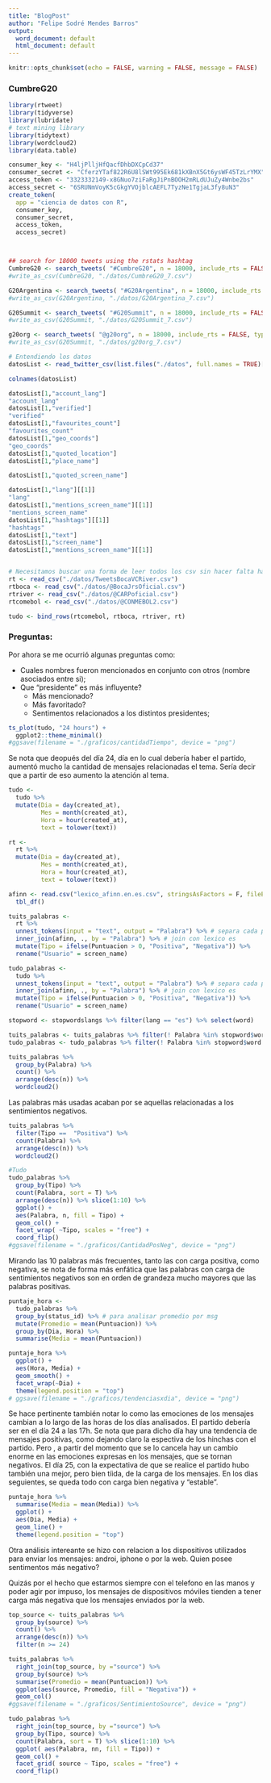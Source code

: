 ```yaml
---
title: "BlogPost"
author: "Felipe Sodré Mendes Barros"
output:
  word_document: default
  html_document: default
---
```


```r
knitr::opts_chunk$set(echo = FALSE, warning = FALSE, message = FALSE)
```

### CumbreG20


```r
library(rtweet)
library(tidyverse)
library(lubridate)
# text mining library
library(tidytext)
library(wordcloud2)
library(data.table)

consumer_key <- "H4ljPlljHfQacfDhbDXCpCd37"
consumer_secret <- "CferzYTaf822R6U8lSWt995Ek681kXBnX5Gt6ysWF45TzLrYMX"
access_token <- "3323332149-x8GNuo7ziFaRgJiPnBOOH2mRLdUJuZy4Wnbe2bs"
access_secret <- "6SRUNmVoyK5cGkgYVOjblcAEFL7TyzNe1TgjaL3fy8uN3"
create_token(
  app = "ciencia de datos con R",
  consumer_key,
  consumer_secret,
  access_token,
  access_secret)



## search for 18000 tweets using the rstats hashtag
CumbreG20 <- search_tweets( "#CumbreG20", n = 18000, include_rts = FALSE, type = "recent", retryonratelimit = TRUE)
#write_as_csv(CumbreG20, "./datos/CumbreG20_7.csv")

G20Argentina <- search_tweets( "#G20Argentina", n = 18000, include_rts = FALSE, type = "recent", retryonratelimit = TRUE)
#write_as_csv(G20Argentina, "./datos/G20Argentina_7.csv")

G20Summit <- search_tweets( "#G20Summit", n = 18000, include_rts = FALSE, type = "recent", retryonratelimit = TRUE)
#write_as_csv(G20Summit, "./datos/G20Summit_7.csv")

g20org <- search_tweets( "@g20org", n = 18000, include_rts = FALSE, type = "recent", retryonratelimit = TRUE)
#write_as_csv(G20Summit, "./datos/g20org_7.csv")
```
```r
# Entendiendo los datos
datosList <- read_twitter_csv(list.files("./datos", full.names = TRUE)[1], unflatten = TRUE)

colnames(datosList)

datosList[1,"account_lang"]
"account_lang"
datosList[1,"verified"]
"verified"
datosList[1,"favourites_count"]
"favourites_count" 
datosList[1,"geo_coords"]
"geo_coords"
datosList[1,"quoted_location"]
datosList[1,"place_name"]

datosList[1,"quoted_screen_name"]

datosList[1,"lang"][[1]]
"lang" 
datosList[1,"mentions_screen_name"][[1]]
"mentions_screen_name"
datosList[1,"hashtags"][[1]]
"hashtags"
datosList[1,"text"]
datosList[1,"screen_name"]
datosList[1,"mentions_screen_name"][[1]]


# Necesitamos buscar una forma de leer todos los csv sin hacer falta hacelo a cada uno
rt <- read_csv("./datos/TweetsBocaVCRiver.csv")
rtboca <- read_csv("./datos/@BocaJrsOficial.csv")
rtriver <- read_csv("./datos/@CARPoficial.csv")
rtcomebol <- read_csv("./datos/@CONMEBOL2.csv")

tudo <- bind_rows(rtcomebol, rtboca, rtriver, rt)
```
  
### Preguntas:
Por ahora se me ocurrió algunas preguntas como:  
  
- Cuales nombres fueron mencionados en conjunto con otros (nombre asociados entre si);  
- Que "presidente" es más influyente?
  - Más mencionado?
  - Más favoritado?
  - Sentimentos relacionados a los distintos presidentes;
  
```r
ts_plot(tudo, "24 hours") +
  ggplot2::theme_minimal()
#ggsave(filename = "./graficos/cantidadTiempo", device = "png")
```
  
Se nota que deopués del día 24, día en lo cual debería haber el partido, aumentó mucho la cantidad de mensajes relacionadas el tema. Sería decir que a partir de eso aumento la atención al tema.  

```r
tudo <- 
  tudo %>%
  mutate(Dia = day(created_at),
         Mes = month(created_at),
         Hora = hour(created_at),
         text = tolower(text))

rt <- 
  rt %>%
  mutate(Dia = day(created_at),
         Mes = month(created_at),
         Hora = hour(created_at),
         text = tolower(text))

afinn <- read.csv("lexico_afinn.en.es.csv", stringsAsFactors = F, fileEncoding = "latin1") %>% 
  tbl_df()

tuits_palabras <- 
  rt %>%
  unnest_tokens(input = "text", output = "Palabra") %>% # separa cada palabra del texto
  inner_join(afinn, ., by = "Palabra") %>% # join con lexico es
  mutate(Tipo = ifelse(Puntuacion > 0, "Positiva", "Negativa")) %>% 
  rename("Usuario" = screen_name)

tudo_palabras <- 
  tudo %>%
  unnest_tokens(input = "text", output = "Palabra") %>% # separa cada palabra del texto
  inner_join(afinn, ., by = "Palabra") %>% # join con lexico es
  mutate(Tipo = ifelse(Puntuacion > 0, "Positiva", "Negativa")) %>% 
  rename("Usuario" = screen_name)

stopword <- stopwordslangs %>% filter(lang == "es") %>% select(word)

tuits_palabras <- tuits_palabras %>% filter(! Palabra %in% stopword$word )
tudo_palabras <- tudo_palabras %>% filter(! Palabra %in% stopword$word )
```
```r
tuits_palabras %>%
  group_by(Palabra) %>% 
  count() %>% 
  arrange(desc(n)) %>% 
  wordcloud2()
```
  
Las palabras más usadas acaban por se aquellas relacionadas a los sentimientos negativos.  

```r
tuits_palabras %>%
  filter(Tipo ==  "Positiva") %>%
  count(Palabra) %>% 
  arrange(desc(n)) %>% 
  wordcloud2()
```
```r
#Tudo
tudo_palabras %>%
  group_by(Tipo) %>%
  count(Palabra, sort = T) %>%
  arrange(desc(n)) %>% slice(1:10) %>%
  ggplot() +
  aes(Palabra, n, fill = Tipo) +
  geom_col() +
  facet_wrap( ~Tipo, scales = "free") +
  coord_flip()
#ggsave(filename = "./graficos/CantidadPosNeg", device = "png")
```
  
Mirando las 10 palabras más frecuentes, tanto las con carga positiva, como negativa, se nota de forma más enfática que las palabras con carga de sentimientos negativos son en orden de grandeza mucho mayores que las palabras positivas.  
  
```r
puntaje_hora <-
  tudo_palabras %>%
  group_by(status_id) %>% # para analisar promedio por msg
  mutate(Promedio = mean(Puntuacion)) %>%
  group_by(Dia, Hora) %>%
  summarise(Media = mean(Puntuacion))

puntaje_hora %>% 
  ggplot() +
  aes(Hora, Media) +
  geom_smooth() +
  facet_wrap(~Dia) + 
  theme(legend.position = "top")
# ggsave(filename = "./graficos/tendenciasxdia", device = "png")
```
  
Se hace pertinente también notar lo como las emociones de los mensajes cambian a lo largo de las horas de los días analisados. El partido debería ser en el día 24 a las 17h. Se nota que para dicho día hay una tendencia de mensajes positivas, como dejando claro la espectiva de los hinchas con el partido. Pero , a partir del momento que se lo cancela hay un cambio enorme en las emociones expresas en los mensajes, que se tornan negativos. El día 25, con la expectativa de que se realice el partido hubo también una mejor, pero bien tíida, de la carga de los mensajes. En los dias seguientes, se queda todo con carga bien negativa y "estable".

```r
puntaje_hora %>%
  summarise(Media = mean(Media)) %>% 
  ggplot() +
  aes(Dia, Media) +
  geom_line() +
  theme(legend.position = "top")
```

Otra análisis intereante se hizo con relacion a los dispositivos utilizados para enviar los mensajes: androi, iphone o por la web.
Quien posee sentimentos más negativo?

Quizás por el hecho que estarmos siempre con el telefono en las manos y poder agir por impuso, los mensajes de dispositivos móviles tienden a tener carga más negativa que los mensajes enviados por la web.
```r
top_source <- tuits_palabras %>%
  group_by(source) %>%
  count() %>% 
  arrange(desc(n)) %>% 
  filter(n >= 24)

tuits_palabras %>% 
  right_join(top_source, by ="source") %>% 
  group_by(source) %>%
  summarise(Promedio = mean(Puntuacion)) %>% 
  ggplot(aes(source, Promedio, fill = "Negativa")) + 
  geom_col()
#ggsave(filename = "./graficos/SentimientoSource", device = "png")
```

```r
tudo_palabras %>%
  right_join(top_source, by ="source") %>% 
  group_by(Tipo, source) %>%
  count(Palabra, sort = T) %>% slice(1:10) %>%
  ggplot( aes(Palabra, nn, fill = Tipo)) +
  geom_col() +
  facet_grid( source ~ Tipo, scales = "free") +
  coord_flip() 
```